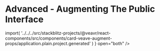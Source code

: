 

# Advanced - Augmenting The Public Interface

<SourceCode code={ComponentSourceCode} />
<LiveCodePlaygroundButton
  module={() =>
    import(
      '../../../src/stackblitz-projects/@veavr/react-components/src/components/card-veave-augment-props/application.plain.project.generated'
    )
  }
  open="both"
/>

<Canvas of={Stories.CardStory} />
